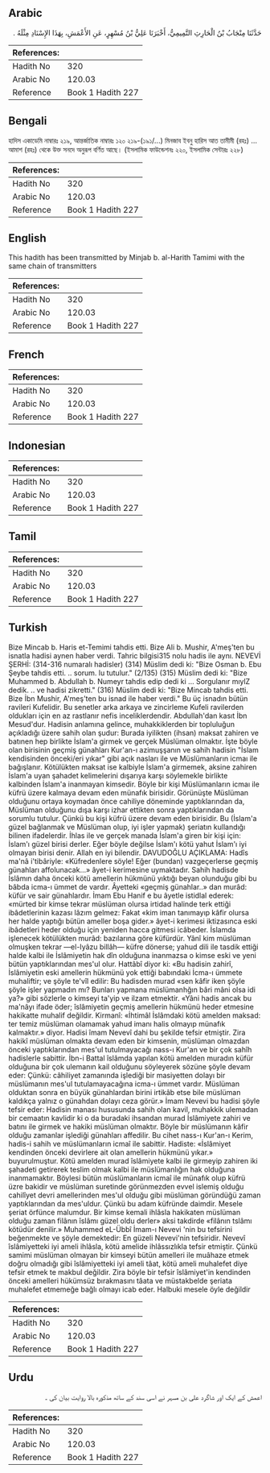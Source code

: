 ## Arabic


<div dir="rtl" lang="ar" style={{fontSize:'larger',backgroundColor:'#f8f9fa',padding:20}}>
حَدَّثَنَا مِنْجَابُ بْنُ الْحَارِثِ التَّمِيمِيُّ، أَخْبَرَنَا عَلِيُّ بْنُ مُسْهِرٍ، عَنِ الأَعْمَشِ، بِهَذَا الإِسْنَادِ مِثْلَهُ ‏.‏
</div>
<div style={{backgroundColor:'#f8f9fa',padding:20, marginBottom: 10}}><table> <thead> <tr> <th>References:</th> <th></th> </tr> </thead> <tbody><tr><td>Hadith No</td><td>320</td></tr><tr><td>Arabic No</td><td>120.03</td></tr><tr><td>Reference</td><td>Book 1 Hadith 227</td></tr></tbody></table></div>

## Bengali


<div dir="ltr" lang="bn" style={{fontSize:'larger',backgroundColor:'#f8f9fa',padding:20}}>
হাদিস একাডেমি নাম্বারঃ ২১৯, আন্তর্জাতিক নাম্বারঃ ১২০ ২১৯-(১৯১/...) মিনজাব ইবনু হারিস আত তামীমী (রহঃ) ... আমাশ (রহঃ) থেকে উক্ত সনদে অনুরূপ বর্ণিত আছে। (ইসলামিক ফাউন্ডেশনঃ ২২০, ইসলামিক সেন্টারঃ ২২৮)
</div>
<div style={{backgroundColor:'#f8f9fa',padding:20, marginBottom: 10}}><table> <thead> <tr> <th>References:</th> <th></th> </tr> </thead> <tbody><tr><td>Hadith No</td><td>320</td></tr><tr><td>Arabic No</td><td>120.03</td></tr><tr><td>Reference</td><td>Book 1 Hadith 227</td></tr></tbody></table></div>

## English


<div dir="ltr" lang="en" style={{fontSize:'larger',backgroundColor:'#f8f9fa',padding:20}}>
This hadith has been transmitted by Minjab b. al-Harith Tamimi with the same chain of transmitters
</div>
<div style={{backgroundColor:'#f8f9fa',padding:20, marginBottom: 10}}><table> <thead> <tr> <th>References:</th> <th></th> </tr> </thead> <tbody><tr><td>Hadith No</td><td>320</td></tr><tr><td>Arabic No</td><td>120.03</td></tr><tr><td>Reference</td><td>Book 1 Hadith 227</td></tr></tbody></table></div>

## French


<div dir="ltr" lang="fr" style={{fontSize:'larger',backgroundColor:'#f8f9fa',padding:20}}>

</div>
<div style={{backgroundColor:'#f8f9fa',padding:20, marginBottom: 10}}><table> <thead> <tr> <th>References:</th> <th></th> </tr> </thead> <tbody><tr><td>Hadith No</td><td>320</td></tr><tr><td>Arabic No</td><td>120.03</td></tr><tr><td>Reference</td><td>Book 1 Hadith 227</td></tr></tbody></table></div>

## Indonesian


<div dir="ltr" lang="id" style={{fontSize:'larger',backgroundColor:'#f8f9fa',padding:20}}>

</div>
<div style={{backgroundColor:'#f8f9fa',padding:20, marginBottom: 10}}><table> <thead> <tr> <th>References:</th> <th></th> </tr> </thead> <tbody><tr><td>Hadith No</td><td>320</td></tr><tr><td>Arabic No</td><td>120.03</td></tr><tr><td>Reference</td><td>Book 1 Hadith 227</td></tr></tbody></table></div>

## Tamil


<div dir="ltr" lang="ta" style={{fontSize:'larger',backgroundColor:'#f8f9fa',padding:20}}>

</div>
<div style={{backgroundColor:'#f8f9fa',padding:20, marginBottom: 10}}><table> <thead> <tr> <th>References:</th> <th></th> </tr> </thead> <tbody><tr><td>Hadith No</td><td>320</td></tr><tr><td>Arabic No</td><td>120.03</td></tr><tr><td>Reference</td><td>Book 1 Hadith 227</td></tr></tbody></table></div>

## Turkish


<div dir="ltr" lang="tr" style={{fontSize:'larger',backgroundColor:'#f8f9fa',padding:20}}>
Bize Mincab b. Haris et-Temimi tahdis etti. Bize Ali b. Mushir, A'meş'ten bu isnatla hadisi aynen haber verdi. Tahric bilgisi315 nolu hadis ile aynı. NEVEVİ ŞERHİ: (314-316 numaralı hadisler) (314) Müslim dedi ki: "Bize Osman b. Ebu Şeybe tahdis etti. .. sorum. lu tutulur." (2/135) (315) Müslim dedi ki: "Bize Muhammed b. Abdullah b. Numeyr tahdis edip dedi ki ... Sorgulanır mıylZ dedik. .. ve hadisi zikretti." (316) Müslim dedi ki: "Bize Mincab tahdis etti. Bize İbn Mushir, A'meş'ten bu isnad ile haber verdi." Bu üç isnadın bütün ravileri Kufelidir. Bu senetler arka arkaya ve zincirleme Kufeli ravilerden oldukları için en az rastlanır nefis inceliklerdendir. Abdullah'dan kasıt İbn Mesud'dur. Hadisin anlamına gelince, muhakkiklerden bir topluluğun açıkladığı üzere sahih olan şudur: Burada iyilikten (ihsan) maksat zahiren ve batınen hep birlikte İslam'a girmek ve gerçek Müslüman olmaktır. İşte böyle olan birisinin geçmiş günahları Kur'an-ı azimuşşanın ve sahih hadisin "İslam kendisinden önceki/eri yıkar" gibi açık nasları ile ve Müslümanların icmaı ile bağışlanır. Kötülükten maksat ise kalbiyle İslam'a girmemek, aksine zahiren İslam'a uyan şahadet kelimelerini dışarıya karşı söylemekle birlikte kalbinden İslam'a inanmayan kimsedir. Böyle bir kişi Müslümanların icmaı ile küfrü üzere kalmaya devam eden münafık birisidir. Görünüşte Müslüman olduğunu ortaya koymadan önce cahiliye döneminde yaptıklarından da, Müslüman olduğunu dışa karşı izhar ettikten sonra yaptıklarından da sorumlu tutulur. Çünkü bu kişi küfrü üzere devam eden birisidir. Bu (İslam'a güzel bağlanmak ve Müslüman olup, iyi işler yapmak) şeriatın kullandığı bilinen ifadelerdir. İhlas ile ve gerçek manada İslam'a giren bir kişi için: İslam'ı güzel birisi derler. Eğer böyle değilse İslam'ı kötü yahut İslam'ı iyi olmayan birisi denir. Allah en iyi bilendir. DAVUDOĞLU AÇIKLAMA: Hadîs ma'nâ i'tibâriyle: «Küfredenlere söyle! Eğer (bundan) vazgeçerlerse geçmiş günahları affolunacak...» âyet-i kerimesine uymaktadır. Sahih hadisde İslâmın daha önceki kötü amellerin hükmünü yıktığı beyan olunduğu gibi bu bâbda icma-ı ümmet de vardır. Âyetteki «geçmiş günahlar..» dan murâd: küfür ve sair günahlardır. İmam Ebu Hanif e bu âyetle istidlal ederek: «mürted bir kimse tekrar müslüman olursa irtidad halinde terk ettiği ibâdetlerinin kazası lâzım gelmez: Fakat «kim iman tanımayıp kâfir olursa her halde yaptığı bütün ameller boşa gider.» âyet-i kerimesi iktizasınca eski ibâdetleri heder olduğu için yeniden hacca gitmesi icâbeder. İslamda işlenecek kötülükten murâd: bazılarına göre küfürdür. Yânî kim müslüman olmuşken tekrar —el-Iyâzu billâh— küfre dönerse; yahud dili ile tasdik ettiği halde kalbi ile İslâmiyetin hak dîn olduğuna inanmazsa o kimse eski ve yeni bütün yaptıklarından mes'ul olur. Hattâbî diyor ki: «Bu hadisin zahirî, İslâmiyetin eski amellerin hükmünü yok ettiği babındaki İcma-ı ümmete muhaliftir; ve şöyle te'vîl edilir: Bu hadisden murad «sen kâfir iken şöyle şöyle işler yapmadın mı? Bunları yapmana müslümanhğın bâri mâni olsa idi ya?» gibi sözlerle o kimseyi ta'yip ve ilzam etmektir. «Yâni hadis ancak bu ma'nâyı ifade öder; îslâmiyetin geçmiş amellerin hükmünü heder etmesine hakikatte muhalif değildir. Kirmanî: «İhtimâl İslâmdaki kötü amelden maksad: ter temiz müslüman olamamak yahud imanı halis olmayıp münafık kalmaktır.» diyor. Hadisi îmam Nevevî dahi bu şekilde tefsir etmiştir. Zira hakikî müslüman olmakta devam eden bir kimsenin, müslüman olmazdan önceki yaptıklarından mes'ul tutulmayacağı nass-ı Kur'an ve bir çok sahîh hadislerle sabittir. İbn-i Battal îslâmda yapılan kötü amelden muradın küfür olduğuna bir çok ulemanın kail olduğunu söyleyerek sözüne şöyle devam eder: Çünkü: câhiliyet zamanında işlediği bir masiyetten dolayı bir müslümanın mes'ul tutulamayacağına icma-ı ümmet vardır. Müslüman olduktan sonra en büyük günahlardan birini irtikâb etse bile müslüman kaldıkça yalnız o günahdan dolayı ceza görür.» İmam Nevevi bu hadisi şöyle tefsir eder: Hadisin manası hususunda sahih olan kavil, muhakkik ulemadan bir cemaatın kavlidir ki o da buradaki ihsandan murad İslâmiyete zahiri ve batını ile girmek ve hakiki müslüman olmaktır. Böyle bir müslümanın kâfir olduğu zamanlar işlediği günahları affedilir. Bu cihet nass-ı Kur'an-ı Kerim, hadis-i sahih ve müslümanların icmaî ile sabittir. Hadiste: «İslâmiyet kendinden önceki devirlere ait olan amellerin hükmünü yıkar.» buyurulmuştur. Kötü amelden murad îslâmiyete kalbi ile girmeyip zahiren iki şahadeti getirerek teslim olmak kalbi ile müslümanlığın hak olduğuna inanmamaktır. Böylesi bütün müslümanların icmaî ile münafık olup küfrü üzre bakidir ve müslüman suretinde görünmezden evvel islemiş olduğu cahilîyet devri amellerinden mes'ul olduğu gibi müslüman göründüğü zaman yaptıklarından da mes'uldur. Çünkü bu adam küfründe daimdir. Mesele şeriat örfünce malumdur. Bir kimse kemali ihlâsla hakikaten müslüman olduğu zaman filânın îslâmı güzel oldu derler» aksi takdirde «filânın tslâmı kötüdür denilir.» Muhammed eL-Übbî İmam-ı Nevevi 'nin bu tefsirini beğenmekte ve şöyle demektedir: En güzeli Nevevi'nin tefsiridir. Nevevî îslâmiyetteki iyi ameli ihlâsla, kötü amelide ihlâssızlıkla tefsir etmiştir. Çünkü samimi müslüman olmayan bir kimseyi bütün amelleri ile muâhaze etmek doğru olmadığı gibi îslâmiyetteki iyi ameli tâat, kötü ameli muhalefet diye tefsir etmek te makbul değildir. Zira böyle bir tefsir îslâmiyet'in kendinden önceki amelleri hükümsüz bırakmasını tâata ve müstakbelde şeriata muhalefet etmemeğe bağlı olmayı icab eder. Halbuki mesele öyle değildir
</div>
<div style={{backgroundColor:'#f8f9fa',padding:20, marginBottom: 10}}><table> <thead> <tr> <th>References:</th> <th></th> </tr> </thead> <tbody><tr><td>Hadith No</td><td>320</td></tr><tr><td>Arabic No</td><td>120.03</td></tr><tr><td>Reference</td><td>Book 1 Hadith 227</td></tr></tbody></table></div>

## Urdu


<div dir="rtl" lang="ur" style={{fontSize:'larger',backgroundColor:'#f8f9fa',padding:20}}>
اعمش کے ایک اور شاگرد علی بن مسہر نے اسی سند کے ساتھ مذکورہ بالا روایت بیان کی ۔
</div>
<div style={{backgroundColor:'#f8f9fa',padding:20, marginBottom: 10}}><table> <thead> <tr> <th>References:</th> <th></th> </tr> </thead> <tbody><tr><td>Hadith No</td><td>320</td></tr><tr><td>Arabic No</td><td>120.03</td></tr><tr><td>Reference</td><td>Book 1 Hadith 227</td></tr></tbody></table></div>